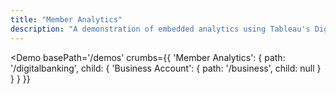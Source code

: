 ```yaml
---
title: "Member Analytics"
description: "A demonstration of embedded analytics using Tableau's Digital Banking dataset"
---
```



<Demo
  basePath='/demos'
  crumbs={{
    'Member Analytics': {
      path: '/digitalbanking',
      child: {
        'Business Account': {
          path: '/business',
          child: null
        }
      }
    }
  }}
>
  <BusinessDigitalBanking />
</Demo>
